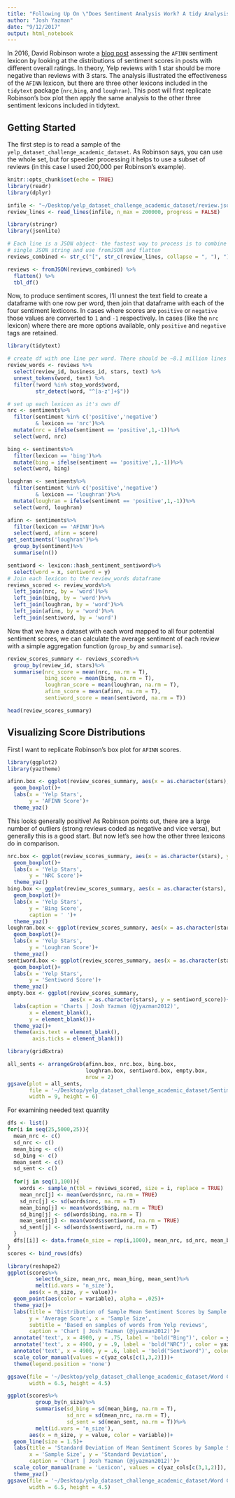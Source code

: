 ```yaml
---
title: "Following Up On \"Does Sentiment Analysis Work? A tidy Analysis of Yelp Reviews\""
author: "Josh Yazman"
date: "9/12/2017"
output: html_notebook
---
```


In 2016, David Robinson wrote a [blog post](http://varianceexplained.org/r/yelp-sentiment/) assessing the `AFINN` sentiment lexicon by looking at the distributions of sentiment scores in posts with different overall ratings. In theory, Yelp reviews with 1 star should be more negative than reviews with 3 stars. The analysis illustrated the effectiveness of the `AFINN` lexicon, but there are three other lexicons included in the `tidytext` package (`nrc`,`bing`, and `loughran`). This post will first replicate Robinson's box plot then apply the same analysis to the other three sentiment lexicons included in tidytext. 

## Getting Started
The first step is to read a sample of the `yelp_dataset_challenge_academic_dataset`. As Robinson says, you can use the whole set, but for speedier processing it helps to use a subset of reviews (in this case I used 200,000 per Robinson's example). 
```r
knitr::opts_chunk$set(echo = TRUE)
library(readr)
library(dplyr)

infile <- "~/Desktop/yelp_dataset_challenge_academic_dataset/review.json"
review_lines <- read_lines(infile, n_max = 200000, progress = FALSE)

library(stringr)
library(jsonlite)

# Each line is a JSON object- the fastest way to process is to combine into a
# single JSON string and use fromJSON and flatten
reviews_combined <- str_c("[", str_c(review_lines, collapse = ", "), "]")

reviews <- fromJSON(reviews_combined) %>%
  flatten() %>%
  tbl_df()
```

Now, to produce sentiment scores, I'll unnest the text field to create a dataframe with one row per word, then join that dataframe with each of the four sentiment lexticons. In cases where scores are `positive` or `negative` those values are converted to `1` and `-1` respectively. In cases (like the `nrc` lexicon) where there are more options available, only `positive` and `negative` tags are retained. 

```r
library(tidytext)

# create df with one line per word. There should be ~8.1 million lines 
review_words <- reviews %>%
  select(review_id, business_id, stars, text) %>%
  unnest_tokens(word, text) %>%
  filter(!word %in% stop_words$word,
         str_detect(word, "^[a-z']+$"))

# set up each lexicon as it's own df
nrc <- sentiments%>%
  filter(sentiment %in% c('positive','negative')
         & lexicon == 'nrc')%>%
  mutate(nrc = ifelse(sentiment == 'positive',1,-1))%>%
  select(word, nrc) 

bing <- sentiments%>%
  filter(lexicon == 'bing')%>%
  mutate(bing = ifelse(sentiment == 'positive',1,-1))%>%
  select(word, bing)

loughran <- sentiments%>%
  filter(sentiment %in% c('positive','negative') 
         & lexicon == 'loughran')%>%
  mutate(loughran = ifelse(sentiment == 'positive',1,-1))%>%
  select(word, loughran)

afinn <- sentiments%>%
  filter(lexicon == 'AFINN')%>%
  select(word, afinn = score)
get_sentiments('loughran')%>%
  group_by(sentiment)%>%
  summarise(n())

sentiword <- lexicon::hash_sentiment_sentiword%>%
  select(word = x, sentiword = y)
# Join each lexicon to the review_words dataframe
reviews_scored <- review_words%>%
  left_join(nrc, by = 'word')%>%
  left_join(bing, by = 'word')%>%
  left_join(loughran, by = 'word')%>%
  left_join(afinn, by = 'word')%>%
  left_join(sentiword, by = 'word')
```

Now that we have a dataset with each word mapped to all four potential sentiment scores, we can calculate the average sentiment of each review with a simple aggregation function (`group_by` and `summarise`).

```r
review_scores_summary <- reviews_scored%>%
  group_by(review_id, stars)%>%
  summarise(nrc_score = mean(nrc, na.rm = T),
            bing_score = mean(bing, na.rm = T),
            loughran_score = mean(loughran, na.rm = T),
            afinn_score = mean(afinn, na.rm = T),
            sentiword_score = mean(sentiword, na.rm = T))

head(review_scores_summary)
```

## Visualizing Score Distributions
First I want to replicate Robinson's box plot for `AFINN` scores. 

```r
library(ggplot2)
library(yaztheme)

afinn.box <- ggplot(review_scores_summary, aes(x = as.character(stars), y = afinn_score))+
  geom_boxplot()+
  labs(x = 'Yelp Stars',
       y = 'AFINN Score')+
  theme_yaz()
```

This looks generally positive! As Robinson points out, there are a large number of outliers (strong reviews coded as negative and vice versa), but generally this is a good start. But now let's see how the other three lexicons do in comparison. 

```r
nrc.box <- ggplot(review_scores_summary, aes(x = as.character(stars), y = nrc_score))+
  geom_boxplot()+
  labs(x = 'Yelp Stars',
       y = 'NRC Score')+
  theme_yaz()
bing.box <- ggplot(review_scores_summary, aes(x = as.character(stars), y = bing_score))+
  geom_boxplot()+
  labs(x = 'Yelp Stars',
       y = 'Bing Score',
       caption = ' ')+
  theme_yaz()
loughran.box <- ggplot(review_scores_summary, aes(x = as.character(stars), y = loughran_score))+
  geom_boxplot()+
  labs(x = 'Yelp Stars',
       y = 'Loughran Score')+
  theme_yaz()
sentiword.box <- ggplot(review_scores_summary, aes(x = as.character(stars), y = sentiword_score))+
  geom_boxplot()+
  labs(x = 'Yelp Stars',
       y = 'Sentiword Score')+
  theme_yaz()
empty.box <- ggplot(review_scores_summary, 
                    aes(x = as.character(stars), y = sentiword_score))+
  labs(caption = 'Charts | Josh Yazman (@jyazman2012)',
       x = element_blank(),
       y = element_blank())+
  theme_yaz()+
  theme(axis.text = element_blank(),
        axis.ticks = element_blank())

library(gridExtra)

all_sents <- arrangeGrob(afinn.box, nrc.box, bing.box, 
                         loughran.box, sentiword.box, empty.box,
                         nrow = 2)
ggsave(plot = all_sents,
       file = '~/Desktop/yelp_dataset_challenge_academic_dataset/Sentiment Lexicon Comparison.pdf',
       width = 9, height = 6)
```

For examining needed text quantity
```r
dfs <- list()
for(i in seq(25,5000,25)){
  mean_nrc <- c()
  sd_nrc <- c()
  mean_bing <- c()
  sd_bing <- c()
  mean_sent <- c()
  sd_sent <- c()
  
  for(j in seq(1,100)){
    words <- sample_n(tbl = reviews_scored, size = i, replace = TRUE)
    mean_nrc[j] <- mean(words$nrc, na.rm = TRUE)
    sd_nrc[j] <- sd(words$nrc, na.rm = T)
    mean_bing[j] <- mean(words$bing, na.rm = TRUE)
    sd_bing[j] <- sd(words$bing, na.rm = T)
    mean_sent[j] <- mean(words$sentiword, na.rm = TRUE)
    sd_sent[j] <- sd(words$sentiword, na.rm = T)
  }
  dfs[[i]] <- data.frame(n_size = rep(i,1000), mean_nrc, sd_nrc, mean_bing, sd_bing, mean_sent, sd_sent)
}
scores <- bind_rows(dfs)
```

```r
library(reshape2)
ggplot(scores%>%
         select(n_size, mean_nrc, mean_bing, mean_sent)%>%
         melt(id.vars = 'n_size'), 
       aes(x = n_size, y = value))+
  geom_point(aes(color = variable), alpha = .025)+
  theme_yaz()+
  labs(title = 'Distribution of Sample Mean Sentiment Scores by Sample Size',
       y = 'Average Score', x = 'Sample Size',
       subtitle = 'Based on samples of words from Yelp reviews',
       caption = 'Chart | Josh Yazman (@jyazman2012)')+
  annotate('text', x = 4900, y = .75, label = 'bold("Bing")', color = yaz_cols[3], parse = TRUE)+
  annotate('text', x = 4900, y = .9, label = 'bold("NRC")', color = yaz_cols[1], parse = TRUE)+
  annotate('text', x = 4900, y = .6, label = 'bold("Sentiword")', color = yaz_cols[2], parse = TRUE)+
  scale_color_manual(values = c(yaz_cols[c(1,3,2)]))+
  theme(legend.position = 'none')

ggsave(file = '~/Desktop/yelp_dataset_challenge_academic_dataset/Word Count Stability.pdf',
       width = 6.5, height = 4.5)

ggplot(scores%>%
         group_by(n_size)%>%
         summarise(sd_bing = sd(mean_bing, na.rm = T),
                   sd_nrc = sd(mean_nrc, na.rm = T),
                   sd_sent = sd(mean_sent, na.rm = T))%>%
         melt(id.vars = 'n_size'),
       aes(x = n_size, y = value, color = variable))+
  geom_line(size = 1.5)+
  labs(title = 'Standard Deviation of Mean Sentiment Scores by Sample Size',
       x = 'Sample Size', y = 'Standard Deviation',
       caption = 'Chart | Josh Yazman (@jyazman2012)')+
  scale_color_manual(name = 'Lexicon', values = c(yaz_cols[c(3,1,2)]), labels = c('Bing','NRC','Sentiword'))+
  theme_yaz()
ggsave(file = '~/Desktop/yelp_dataset_challenge_academic_dataset/Word Count SDs.pdf',
       width = 6.5, height = 4.5)
```

